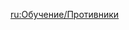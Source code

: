 {{CustomTabs
|tab1 = Overview
|tab2 = Elements
|tab3 = Enemies
|tab4 = System
|tab5 = Adventure
|tab6 = Uncategorized
}}
{{Tutorials by Category Table|Enemies Tutorials|header=There are '''%PAGES%''' tutorials that focus on [[enemies]], their behaviours, ways of beating them, and their background:}}
[[Category:Tutorials| ]]

[[ru:Обучение/Противники]]